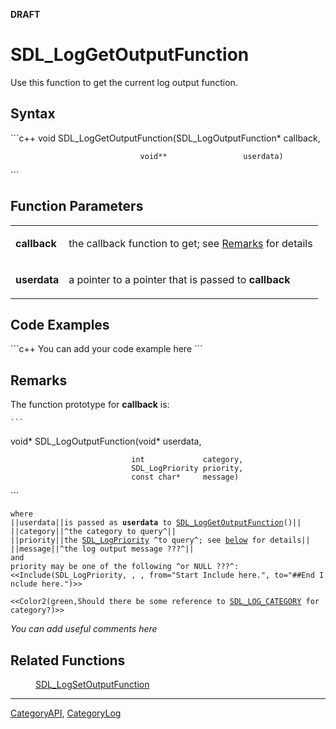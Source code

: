 <!-- pragma section-numbers off -->
<!-- pragma camelcase off -->
'''DRAFT'''

= SDL_LogGetOutputFunction =
Use this function to get the current log output function.


== Syntax ==
```c++
void SDL_LogGetOutputFunction(SDL_LogOutputFunction* callback,
                              void**                 userdata)
```

== Function Parameters ==
{|
|'''callback'''
|the callback function to get; see [[#Remarks|Remarks]] for details
|-
|'''userdata'''
|a pointer to a pointer that is passed to '''callback'''
|}

== Code Examples ==
```c++
You can add your code example here
```

== Remarks ==
The function prototype for '''callback''' is:
 ```
void* SDL_LogOutputFunction(void*           userdata,
                            int             category,
                            SDL_LogPriority priority,
                            const char*     message)
```
 where
 ||<code>userdata</code>||is passed as '''userdata''' to [[SDL_LogGetOutputFunction]]()||
 ||<code>category</code>||^the category to query^||
 ||<code>priority</code>||the [[SDL_LogPriority]] ^to query^; see [[#Remarks|below]] for details||
 ||<code>message</code>||^the log output message ???^||
 and
 <code>priority</code> may be one of the following ^or NULL ???^:
 <<Include(SDL_LogPriority, , , from="Start Include here.", to="##End Include here.")>>

 <<Color2(green,Should there be some reference to [[SDL_LOG_CATEGORY]] for <code>category</code>?)>>


''You can add useful comments here''

== Related Functions ==
:[[SDL_LogSetOutputFunction]]

----
[[CategoryAPI]], [[CategoryLog]]
